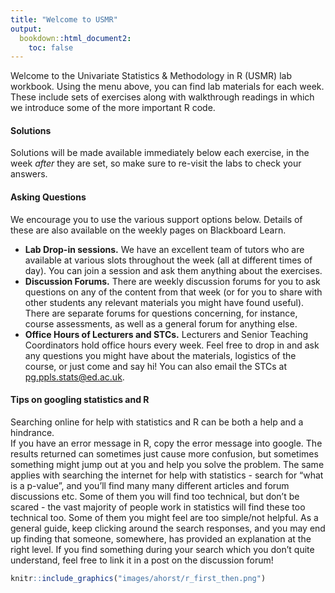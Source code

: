 ```yaml
---
title: "Welcome to USMR"
output: 
  bookdown::html_document2:
    toc: false
---
```



Welcome to the Univariate Statistics & Methodology in R (USMR) lab workbook. Using the menu above, you can find lab materials for each week. These include sets of exercises along with walkthrough readings in which we introduce some of the more important R code.  
 
#### Solutions   
Solutions will be made available immediately below each exercise, in the week *after* they are set, so make sure to re-visit the labs to check your answers.  
  
#### Asking Questions  
We encourage you to use the various support options below. Details of these are also available on the weekly pages on Blackboard Learn. 

+ **Lab Drop-in sessions.** We have an excellent team of tutors who are available at various slots throughout the week (all at different times of day). You can join a session and ask them anything about the exercises. 
+ **Discussion Forums.** There are weekly discussion forums for you to ask questions on any of the content from that week (or for you to share with other students any relevant materials you might have found useful). There are separate forums for questions concerning, for instance, course assessments, as well as a general forum for anything else. 
+ **Office Hours of Lecturers and STCs.** Lecturers and Senior Teaching Coordinators hold office hours every week. Feel free to drop in and ask any questions you might have about the materials, logistics of the course, or just come and say hi! You can also email the STCs at [pg.ppls.stats@ed.ac.uk](mailto:pg.ppls.stats@ed.ac.uk).  

#### Tips on googling statistics and R

Searching online for help with statistics and R can be both a help and a hindrance.  
If you have an error message in R, copy the error message into google. The results returned can sometimes just cause more confusion, but sometimes something might jump out at you and help you solve the problem. The same applies with searching the internet for help with statistics - search for "what is a p-value", and you'll find many many different articles and forum discussions etc. Some of them you will find too technical, but don't be scared - the vast majority of people work in statistics will find these too technical too. Some of them you might feel are too simple/not helpful. As a general guide, keep clicking around the search responses, and you may end up finding that someone, somewhere, has provided an explanation at the right level. If you find something during your search which you don't quite understand, feel free to link it in a post on the discussion forum!  

```r
knitr::include_graphics("images/ahorst/r_first_then.png")
```
